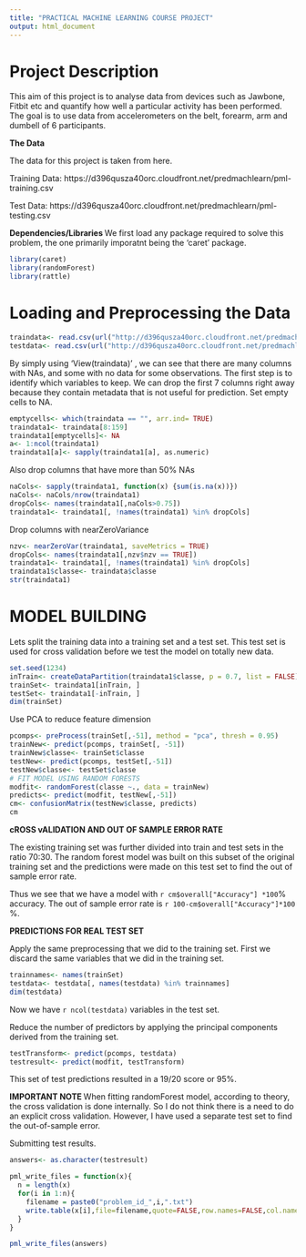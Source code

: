 ```yaml
---
title: "PRACTICAL MACHINE LEARNING COURSE PROJECT"
output: html_document
---
```


# Project Description 

This aim of this project is to analyse data from devices such as 
Jawbone, Fitbit etc and quantify how well a particular activity has been performed. The goal is to use data from accelerometers on the belt, forearm, arm and dumbell of 6 participants. 


**The Data **

The data for this project is taken from here.

Training Data: https://d396qusza40orc.cloudfront.net/predmachlearn/pml-training.csv

Test Data: https://d396qusza40orc.cloudfront.net/predmachlearn/pml-testing.csv

**Dependencies/Libraries **
We first load any package required to solve this problem, the one primarily imporatnt being the 'caret' package.
```r
library(caret)
library(randomForest)
library(rattle)
```

# Loading and Preprocessing the Data

```r
traindata<- read.csv(url("http://d396qusza40orc.cloudfront.net/predmachlearn/pml-training.csv"), header = TRUE)
testdata<- read.csv(url("http://d396qusza40orc.cloudfront.net/predmachlearn/pml-testing.csv"), header = TRUE)
```

By simply using 'View(traindata)' , we can see that there are many columns with NAs, and some with no data for some observations. The first step is to identify which variables to keep. We can drop the first 7 columns right away because they contain metadata that is not useful for prediction. Set empty cells to NA.
```r
emptycells<- which(traindata == "", arr.ind= TRUE)
traindata1<- traindata[8:159]
traindata1[emptycells]<- NA
a<- 1:ncol(traindata1)
traindata1[a]<- sapply(traindata1[a], as.numeric)
```

Also drop columns that have more than 50% NAs
```r
naCols<- sapply(traindata1, function(x) {sum(is.na(x))})
naCols<- naCols/nrow(traindata1)
dropCols<- names(traindata1[,naCols>0.75])
traindata1<- traindata1[, !names(traindata1) %in% dropCols]
```

Drop columns with nearZeroVariance
```r
nzv<- nearZeroVar(traindata1, saveMetrics = TRUE)
dropCols<- names(traindata1[,nzv$nzv == TRUE])
traindata1<- traindata1[, !names(traindata1) %in% dropCols]
traindata1$classe<- traindata$classe
str(traindata1)
```


# MODEL BUILDING

Lets split the training data into a training set and a test set. This test set is used for cross validation before we test the model on totally new data.

```r
set.seed(1234)
inTrain<- createDataPartition(traindata1$classe, p = 0.7, list = FALSE)
trainSet<- traindata1[inTrain, ]
testSet<- traindata1[-inTrain, ]
dim(trainSet)
```

Use PCA to reduce feature dimension
```r
pcomps<- preProcess(trainSet[,-51], method = "pca", thresh = 0.95)
trainNew<- predict(pcomps, trainSet[, -51])
trainNew$classe<- trainSet$classe
testNew<- predict(pcomps, testSet[,-51])
testNew$classe<- testSet$classe
# FIT MODEL USING RANDOM FORESTS
modfit<- randomForest(classe ~., data = trainNew)
predicts<- predict(modfit, testNew[,-51])
cm<- confusionMatrix(testNew$classe, predicts)
cm
```

**cROSS vALIDATION AND OUT OF SAMPLE ERROR RATE **

The existing training set was further divided into train and test sets in the ratio 70:30. The random forest model was built on this subset of the original training set and the predictions were made on this test set to find the out of sample error rate.

Thus we see that we have a model with `r cm$overall["Accuracy"] *100`% accuracy.
The out of sample error rate is `r 100-cm$overall["Accuracy"]*100` %.


**PREDICTIONS FOR REAL TEST SET **

Apply the same preprocessing that we did to the training set. First we discard the same variables that we did in the training set.

```r
trainnames<- names(trainSet)
testdata<- testdata[, names(testdata) %in% trainnames]
dim(testdata)
```

Now we have `r ncol(testdata) ` variables in the test set.

Reduce the number of predictors by applying the principal components derived from the training set.

```r
testTransform<- predict(pcomps, testdata)
testresult<- predict(modfit, testTransform)

```

This set of test predictions resulted in a 19/20 score or 95%.

**IMPORTANT NOTE **
When fitting randomForest model, according to theory, the cross validation is done internally. So I do not think there is a need to do an explicit cross validation. However, I have used a separate test set to find the out-of-sample error.

Submitting test results.

```r
answers<- as.character(testresult)

pml_write_files = function(x){
  n = length(x)
  for(i in 1:n){
    filename = paste0("problem_id_",i,".txt")
    write.table(x[i],file=filename,quote=FALSE,row.names=FALSE,col.names=FALSE)
  }
}

pml_write_files(answers)
```



